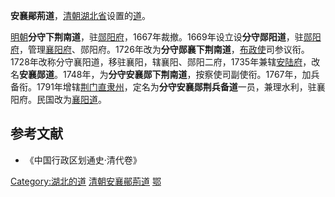 '''安襄鄖荊道'''，[[清朝|清朝]][[湖北省_(清)|湖北省]]设置的[[道_(行政区划)|道]]。

[[明朝|明朝]]'''分守下荆南道'''，驻[[郧阳府|郧阳府]]，1667年裁撤。1669年设立设'''分守郧阳道'''，驻[[郧阳府|郧阳府]]，管理[[襄阳府|襄阳府]]、郧阳府。1726年改为'''分守郧襄下荆南道'''，[[布政使|布政使]]司参议衔。1728年改称分守襄阳道，移驻襄阳，辖襄阳、郧阳二府，1735年兼辖[[安陆府|安陆府]]，改名'''安襄郧道'''。1748年，为'''分守安襄郧下荆南道'''，按察使司副使衔。1767年，加兵备衔。1791年增辖[[荆门直隶州|荆门直隶州]]，定名为'''分守安襄郧荆兵备道'''一员，兼理水利，驻襄阳府。民国改为[[襄阳道|襄阳道]]。

==参考文献==
* 《中国行政区划通史·清代卷》

{{清朝巡守道|nocat}}
{{清朝湖北省行政區劃|nocat}}
{{清朝行政区划小作品}}
[[Category:湖北的道|Category:湖北的道]]
[[Category:清朝安襄鄖荊道|]]
[[Category:清朝的道|鄂]]
